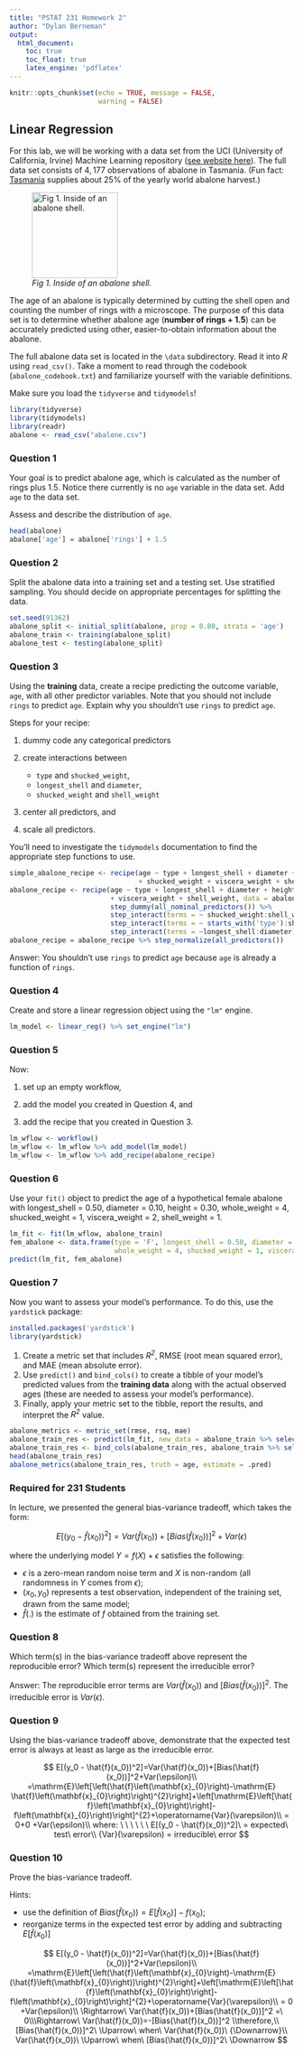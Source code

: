 ```yaml
---
title: "PSTAT 231 Homework 2"
author: "Dylan Berneman"
output: 
  html_document:
    toc: true
    toc_float: true
    latex_engine: 'pdflatex'
---
```


```r
knitr::opts_chunk$set(echo = TRUE, message = FALSE,
                      warning = FALSE)
```

## Linear Regression

For this lab, we will be working with a data set from the UCI (University of California, Irvine) Machine Learning repository ([see website here](http://archive.ics.uci.edu/ml/datasets/Abalone)). The full data set consists of $4,177$ observations of abalone in Tasmania. (Fun fact: [Tasmania](https://en.wikipedia.org/wiki/Tasmania "Tasmania") supplies about $25\%$ of the yearly world abalone harvest.)

![*Fig 1. Inside of an abalone shell.*](abalone_pic.jpg){width="152"}

The age of an abalone is typically determined by cutting the shell open and counting the number of rings with a microscope. The purpose of this data set is to determine whether abalone age (**number of rings + 1.5**) can be accurately predicted using other, easier-to-obtain information about the abalone.

The full abalone data set is located in the `\data` subdirectory. Read it into *R* using `read_csv()`. Take a moment to read through the codebook (`abalone_codebook.txt`) and familiarize yourself with the variable definitions.

Make sure you load the `tidyverse` and `tidymodels`!
```r
library(tidyverse)
library(tidymodels)
library(readr)
abalone <- read_csv("abalone.csv")
```

### Question 1

Your goal is to predict abalone age, which is calculated as the number of rings plus 1.5. Notice there currently is no `age` variable in the data set. Add `age` to the data set.

Assess and describe the distribution of `age`.
```r
head(abalone)
abalone['age'] = abalone['rings'] + 1.5
```

### Question 2

Split the abalone data into a training set and a testing set. Use stratified sampling. You should decide on appropriate percentages for splitting the data.

```r
set.seed(91362)
abalone_split <- initial_split(abalone, prop = 0.80, strata = 'age')
abalone_train <- training(abalone_split)
abalone_test <- testing(abalone_split)
```

### Question 3

Using the **training** data, create a recipe predicting the outcome variable, `age`, with all other predictor variables. Note that you should not include `rings` to predict `age`. Explain why you shouldn't use `rings` to predict `age`.

Steps for your recipe:

1.  dummy code any categorical predictors

2.  create interactions between
    -   `type` and `shucked_weight`,
    -   `longest_shell` and `diameter`,
    -   `shucked_weight` and `shell_weight`
3.  center all predictors, and

4.  scale all predictors.

You'll need to investigate the `tidymodels` documentation to find the appropriate step functions to use.
```r
simple_abalone_recipe <- recipe(age ~ type + longest_shell + diameter + height + whole_weight 
                                + shucked_weight + viscera_weight + shell_weight, data = abalone_train)
abalone_recipe <- recipe(age ~ type + longest_shell + diameter + height + whole_weight + shucked_weight
                         + viscera_weight + shell_weight, data = abalone_train) %>% 
                         step_dummy(all_nominal_predictors()) %>% 
                         step_interact(terms = ~ shucked_weight:shell_weight) %>% 
                         step_interact(terms = ~ starts_with('type'):shucked_weight) %>%
                         step_interact(terms = ~longest_shell:diameter)
abalone_recipe = abalone_recipe %>% step_normalize(all_predictors())
```
Answer:
You shouldn't use `rings` to predict `age` because `age` is already a function of `rings`.

### Question 4

Create and store a linear regression object using the `"lm"` engine.
```r
lm_model <- linear_reg() %>% set_engine("lm")
```

### Question 5

Now:

1.  set up an empty workflow,

2.  add the model you created in Question 4, and

3.  add the recipe that you created in Question 3.
```r
lm_wflow <- workflow()
lm_wflow <- lm_wflow %>% add_model(lm_model)
lm_wflow <- lm_wflow %>% add_recipe(abalone_recipe)
```

### Question 6

Use your `fit()` object to predict the age of a hypothetical female abalone with longest_shell = 0.50, diameter = 0.10, height = 0.30, whole_weight = 4, shucked_weight = 1, viscera_weight = 2, shell_weight = 1.
```r
lm_fit <- fit(lm_wflow, abalone_train)
fem_abalone <- data.frame(type = 'F', longest_shell = 0.50, diameter = 0.10, height = 0.30, 
                          whole_weight = 4, shucked_weight = 1, viscera_weight = 2, shell_weight = 1)
predict(lm_fit, fem_abalone)
```

### Question 7

Now you want to assess your model's performance. To do this, use the `yardstick` package:
```r
installed.packages('yardstick')
library(yardstick)
```

1.  Create a metric set that includes *R^2^*, RMSE (root mean squared error), and MAE (mean absolute error).
2.  Use `predict()` and `bind_cols()` to create a tibble of your model's predicted values from the **training data** along with the actual observed ages (these are needed to assess your model's performance).
3.  Finally, apply your metric set to the tibble, report the results, and interpret the *R^2^* value.
```r
abalone_metrics <- metric_set(rmse, rsq, mae)
abalone_train_res <- predict(lm_fit, new_data = abalone_train %>% select(-age))
abalone_train_res <- bind_cols(abalone_train_res, abalone_train %>% select(age))
head(abalone_train_res)
abalone_metrics(abalone_train_res, truth = age, estimate = .pred)
```

### Required for 231 Students

In lecture, we presented the general bias-variance tradeoff, which takes the form:

$$
E[(y_0 - \hat{f}(x_0))^2]=Var(\hat{f}(x_0))+[Bias(\hat{f}(x_0))]^2+Var(\epsilon)
$$

where the underlying model $Y=f(X)+\epsilon$ satisfies the following:

- $\epsilon$ is a zero-mean random noise term and $X$ is non-random (all randomness in $Y$ comes from $\epsilon$);
- $(x_0, y_0)$ represents a test observation, independent of the training set, drawn from the same model;
- $\hat{f}(.)$ is the estimate of $f$ obtained from the training set.

### Question 8

Which term(s) in the bias-variance tradeoff above represent the reproducible error? Which term(s) represent the irreducible error?

Answer:
The reproducible error terms are $Var(\hat{f}(x_0))$ and $[Bias(\hat{f}(x_0))]^2$.
The irreducible error is $Var(\epsilon)$.

### Question 9

Using the bias-variance tradeoff above, demonstrate that the expected test error is always at least as large as the irreducible error.

$$
E[(y_0 - \hat{f}(x_0))^2]=Var(\hat{f}(x_0))+[Bias(\hat{f}(x_0))]^2+Var(\epsilon)\\
=\mathrm{E}\left[\left(\hat{f}\left(\mathbf{x}_{0}\right)-\mathrm{E} \hat{f}\left(\mathbf{x}_{0}\right)\right)^{2}\right]+\left[\mathrm{E}\left[\hat{f}\left(\mathbf{x}_{0}\right)\right]-f\left(\mathbf{x}_{0}\right)\right]^{2}+\operatorname{Var}(\varepsilon)\\ = 0+0 +Var(\epsilon)\\ where: \ \ \ \ \ \ E[(y_0 - \hat{f}(x_0))^2]\ = expected\ test\ error\\ {Var}(\varepsilon) = irreducible\ error 
$$

### Question 10

Prove the bias-variance tradeoff.

Hints:

- use the definition of $Bias(\hat{f}(x_0))=E[\hat{f}(x_0)]-f(x_0)$;
- reorganize terms in the expected test error by adding and subtracting $E[\hat{f}(x_0)]$


$$
E[(y_0 - \hat{f}(x_0))^2]=Var(\hat{f}(x_0))+[Bias(\hat{f}(x_0))]^2+Var(\epsilon)\\
=\mathrm{E}\left[\left(\hat{f}\left(\mathbf{x}_{0}\right)-\mathrm{E}(\hat{f}\left(\mathbf{x}_{0}\right))\right)^{2}\right]+\left[\mathrm{E}\left[\hat{f}\left(\mathbf{x}_{0}\right)\right]-f\left(\mathbf{x}_{0}\right)\right]^{2}+\operatorname{Var}(\varepsilon)\\ = 0 +Var(\epsilon)\\ \Rightarrow\ Var(\hat{f}(x_0))+[Bias(\hat{f}(x_0))]^2 =\ 0\\\Rightarrow\ Var(\hat{f}(x_0))=-[Bias(\hat{f}(x_0))]^2 \\therefore,\\ [Bias(\hat{f}(x_0))]^2\ \Uparrow\ when\ Var(\hat{f}(x_0))\ {\Downarrow}\\ Var(\hat{f}(x_0))\ \Uparrow\ when\ [Bias(\hat{f}(x_0))]^2\ \Downarrow
$$